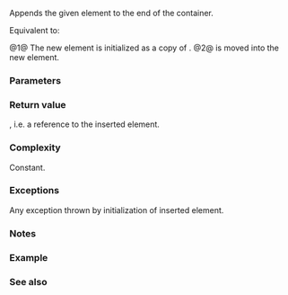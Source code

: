 {{cpp/container/inplace_vector/title|unchecked_push_back}}
{{cpp/container/inplace_vector/navbar}}
{{dcl begin}}
{{dcl|num=1|since=c++26|
constexpr reference unchecked_push_back( const T&amp; value );
}}
{{dcl|num=2|since=c++26|
constexpr reference unchecked_push_back( T&amp;&amp; value );
}}
{{dcl end}}

Appends the given element {{c|value}} to the end of the container.

Equivalent to: {{c|return *try_push_back(std::forward&lt;decltype(value)&gt;(value));}}

@1@ The new element is initialized as a copy of {{c|value}}.
@2@ {{c|value}} is moved into the new element.

{{cpp/precondition|Before the call to these functions {{c|size() &lt; capacity()}} must be {{c|true}}.}}

{{cpp/container/note iterator invalidation|inplace_vector|unchecked_push_back}}

===Parameters===
{{par begin}}
{{par|value|the value of the element to append}}
{{par hreq}}
{{par req named|T|CopyInsertable|overload=1}}
{{par req named|T|MoveInsertable|overload=2}}
{{par end}}

===Return value===
{{rlpf|back}}, i.e. a reference to the inserted element.

===Complexity===
Constant.

===Exceptions===
Any exception thrown by initialization of inserted element.

{{cpp/strong exception safety guarantee|plural=yes}}

===Notes===
{{todo|Explain the purpose of this API.}}

===Example===
{{example
|code=
#include &lt;cassert&gt;
#include &lt;inplace_vector&gt;
#include &lt;string&gt;

int main()
{
    std::inplace_vector&lt;std::string, 2&gt; fauna;
    std::string dog{"dog"};

    auto&amp; r1 = fauna.unchecked_push_back("cat"); // overload (1)
    assert(r1 == "cat" and fauna.size() == 1);
    auto&amp; r2 = fauna.unchecked_push_back(std::move(dog)); // overload (2)
    assert(r2 == "dog" and fauna.size() == 2);
    assert(fauna[0] == "cat" and fauna[1] == "dog");
    // fauna.unchecked_push_back("bug"); // undefined behavior: there is no space
}
}}

===See also===
{{dsc begin}}
{{dsc inc|cpp/container/dsc push_back|inplace_vector}}
{{dsc inc|cpp/container/dsc emplace_back|inplace_vector}}
{{dsc inc|cpp/container/dsc append_range|inplace_vector}}
{{dsc inc|cpp/container/dsc try_push_back|inplace_vector}}
{{dsc inc|cpp/container/dsc try_emplace_back|inplace_vector}}
{{dsc inc|cpp/container/dsc try_append_range|inplace_vector}}
{{dsc inc|cpp/container/dsc unchecked_emplace_back|inplace_vector}}
{{dsc inc|cpp/container/dsc pop_back|inplace_vector}}
{{dsc inc|cpp/iterator/dsc back_inserter}}
{{dsc end}}

{{langlinks|de|es|fr|it|ja|pt|ru|zh}}